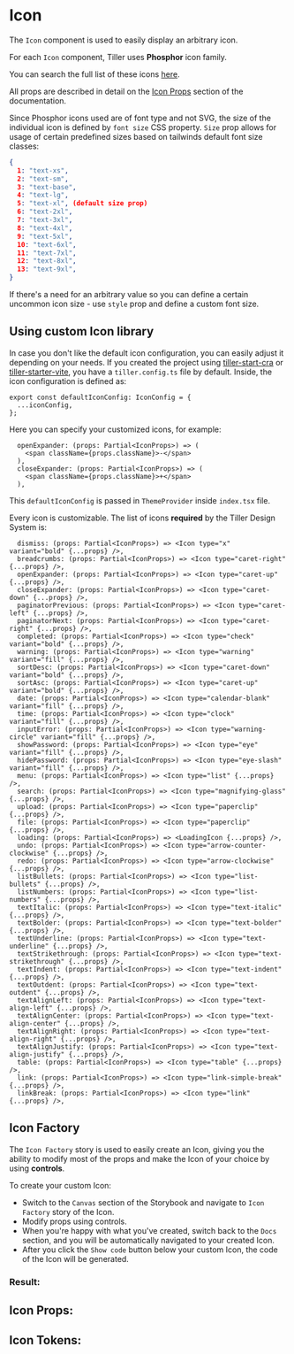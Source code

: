 

# Icon

The `Icon` component is used to easily display an arbitrary icon.

For each `Icon` component, Tiller uses **Phosphor** icon family.

You can search the full list of these icons [here](https://phosphoricons.com/).

All props are described in detail on the [Icon Props](#icon-props) section of the documentation.

Since Phosphor icons used are of font type and not SVG, the size of the individual icon is defined by `font size` CSS property. `Size` prop allows for usage of certain predefined sizes based on tailwinds default font size classes:

```json
{
  1: "text-xs",
  2: "text-sm",
  3: "text-base",
  4: "text-lg",
  5: "text-xl", (default size prop)
  6: "text-2xl",
  7: "text-3xl",
  8: "text-4xl",
  9: "text-5xl",
  10: "text-6xl",
  11: "text-7xl",
  12: "text-8xl",
  13: "text-9xl",
}
```

If there's a need for an arbitrary value so you can define a certain uncommon icon size - use `style` prop and define a custom font size.

## Using custom Icon library

In case you don't like the default icon configuration, you can easily adjust it depending on your needs.
If you created the project using [tiller-start-cra](https://github.com/croz-ltd/tiller-start-cra)
or [tiller-starter-vite](https://github.com/croz-ltd/tiller-starter-vite), you have a `tiller.config.ts` file by default.
Inside, the icon configuration is defined as:

```tsx
export const defaultIconConfig: IconConfig = {
  ...iconConfig,
};
```

Here you can specify your customized icons, for example:
```tsx
  openExpander: (props: Partial<IconProps>) => (
    <span className={props.className}>-</span>
  ),
  closeExpander: (props: Partial<IconProps>) => (
    <span className={props.className}>+</span>
  ),
```
This `defaultIconConfig` is passed in `ThemeProvider` inside `index.tsx` file.

Every icon is customizable. The list of icons **required** by the Tiller Design System is:
```tsx
  dismiss: (props: Partial<IconProps>) => <Icon type="x" variant="bold" {...props} />,
  breadcrumbs: (props: Partial<IconProps>) => <Icon type="caret-right" {...props} />,
  openExpander: (props: Partial<IconProps>) => <Icon type="caret-up" {...props} />,
  closeExpander: (props: Partial<IconProps>) => <Icon type="caret-down" {...props} />,
  paginatorPrevious: (props: Partial<IconProps>) => <Icon type="caret-left" {...props} />,
  paginatorNext: (props: Partial<IconProps>) => <Icon type="caret-right" {...props} />,
  completed: (props: Partial<IconProps>) => <Icon type="check" variant="bold" {...props} />,
  warning: (props: Partial<IconProps>) => <Icon type="warning" variant="fill" {...props} />,
  sortDesc: (props: Partial<IconProps>) => <Icon type="caret-down" variant="bold" {...props} />,
  sortAsc: (props: Partial<IconProps>) => <Icon type="caret-up" variant="bold" {...props} />,
  date: (props: Partial<IconProps>) => <Icon type="calendar-blank" variant="fill" {...props} />,
  time: (props: Partial<IconProps>) => <Icon type="clock" variant="fill" {...props} />,
  inputError: (props: Partial<IconProps>) => <Icon type="warning-circle" variant="fill" {...props} />,
  showPassword: (props: Partial<IconProps>) => <Icon type="eye" variant="fill" {...props} />,
  hidePassword: (props: Partial<IconProps>) => <Icon type="eye-slash" variant="fill" {...props} />,
  menu: (props: Partial<IconProps>) => <Icon type="list" {...props} />,
  search: (props: Partial<IconProps>) => <Icon type="magnifying-glass" {...props} />,
  upload: (props: Partial<IconProps>) => <Icon type="paperclip" {...props} />,
  file: (props: Partial<IconProps>) => <Icon type="paperclip" {...props} />,
  loading: (props: Partial<IconProps>) => <LoadingIcon {...props} />,
  undo: (props: Partial<IconProps>) => <Icon type="arrow-counter-clockwise" {...props} />,
  redo: (props: Partial<IconProps>) => <Icon type="arrow-clockwise" {...props} />,
  listBullets: (props: Partial<IconProps>) => <Icon type="list-bullets" {...props} />,
  listNumbers: (props: Partial<IconProps>) => <Icon type="list-numbers" {...props} />,
  textItalic: (props: Partial<IconProps>) => <Icon type="text-italic" {...props} />,
  textBolder: (props: Partial<IconProps>) => <Icon type="text-bolder" {...props} />,
  textUnderline: (props: Partial<IconProps>) => <Icon type="text-underline" {...props} />,
  textStrikethrough: (props: Partial<IconProps>) => <Icon type="text-strikethrough" {...props} />,
  textIndent: (props: Partial<IconProps>) => <Icon type="text-indent" {...props} />,
  textOutdent: (props: Partial<IconProps>) => <Icon type="text-outdent" {...props} />,
  textAlignLeft: (props: Partial<IconProps>) => <Icon type="text-align-left" {...props} />,
  textAlignCenter: (props: Partial<IconProps>) => <Icon type="text-align-center" {...props} />,
  textAlignRight: (props: Partial<IconProps>) => <Icon type="text-align-right" {...props} />,
  textAlignJustify: (props: Partial<IconProps>) => <Icon type="text-align-justify" {...props} />,
  table: (props: Partial<IconProps>) => <Icon type="table" {...props} />,
  link: (props: Partial<IconProps>) => <Icon type="link-simple-break" {...props} />,
  linkBreak: (props: Partial<IconProps>) => <Icon type="link" {...props} />,
```

## Icon Factory

The `Icon Factory` story is used to easily create an Icon, giving you the
ability to modify most of the props and make the Icon of your choice by
using **controls**.

To create your custom Icon: <br />

- Switch to the `Canvas` section of the Storybook and navigate to `Icon Factory` story
of the Icon.
- Modify props using controls.
- When you're happy with what you've created, switch back to the `Docs` section, and you will be automatically
navigated to your created Icon.
- After you click the `Show code` button below your custom Icon, the code of the Icon will be generated.

### Result:

<Canvas>
    <Story id="component-library-icons-icon--icon-factory" />
</Canvas>

<Stories />

## Icon Props:

<ArgsTable of={Icon} />

## Icon Tokens:
<ThemeTokens component="Icon"/>

